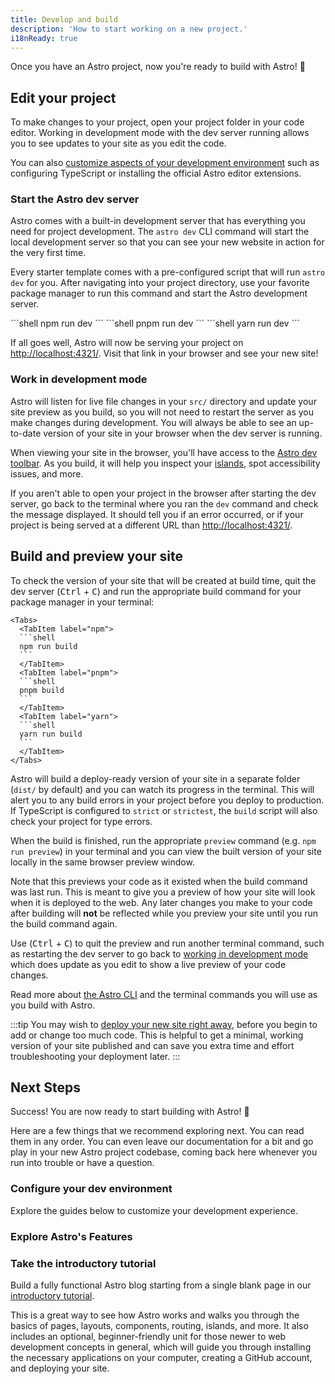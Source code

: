 ```yaml
---
title: Develop and build
description: 'How to start working on a new project.'
i18nReady: true
---
```


Once you have an Astro project, now you're ready to build with Astro! 🚀

## Edit your project

To make changes to your project, open your project folder in your code editor. Working in development mode with the dev server running allows you to see updates to your site as you edit the code.

You can also [customize aspects of your development environment](#configure-your-dev-environment) such as configuring TypeScript or installing the official Astro editor extensions.

### Start the Astro dev server

Astro comes with a built-in development server that has everything you need for project development. The `astro dev` CLI command will start the local development server so that you can see your new website in action for the very first time.

Every starter template comes with a pre-configured script that will run `astro dev` for you. After navigating into your project directory, use your favorite package manager to run this command and start the Astro development server.

<Tabs>
  <TabItem label="npm">
  ```shell
  npm run dev
  ```
  </TabItem>
  <TabItem label="pnpm">
  ```shell
  pnpm run dev
  ```
  </TabItem>
  <TabItem label="yarn">
  ```shell
  yarn run dev
  ```
  </TabItem>
</Tabs>


If all goes well, Astro will now be serving your project on [http://localhost:4321/](http://localhost:4321/). Visit that link in your browser and see your new site!

### Work in development mode

Astro will listen for live file changes in your `src/` directory and update your site preview as you build, so you will not need to restart the server as you make changes during development. You will always be able to see an up-to-date version of your site in your browser when the dev server is running.

When viewing your site in the browser, you'll have access to the [Astro dev toolbar](/en/guides/dev-toolbar/). As you build, it will help you inspect your [islands](/en/concepts/islands/), spot accessibility issues, and more.

If you aren't able to open your project in the browser after starting the dev server, go back to the terminal where you ran the `dev` command and check the message displayed. It should tell you if an error occurred, or if your project is being served at a different URL than [http://localhost:4321/](http://localhost:4321/).

## Build and preview your site

To check the version of your site that will be created at build time, quit the dev server (<kbd>Ctrl</kbd> + <kbd>C</kbd>) and run the appropriate build command for your package manager in your terminal:

    <Tabs>
      <TabItem label="npm">
      ```shell
      npm run build
      ```
      </TabItem>
      <TabItem label="pnpm">
      ```shell
      pnpm build
      ```
      </TabItem>
      <TabItem label="yarn">
      ```shell
      yarn run build
      ```
      </TabItem>
    </Tabs>

Astro will build a deploy-ready version of your site in a separate folder (`dist/` by default) and you can watch its progress in the terminal. This will alert you to any build errors in your project before you deploy to production. If TypeScript is configured to `strict` or `strictest`, the `build` script will also check your project for type errors.

When the build is finished, run the appropriate `preview` command (e.g. `npm run preview`) in your terminal and you can view the built version of your site locally in the same browser preview window.

Note that this previews your code as it existed when the build command was last run. This is meant to give you a preview of how your site will look when it is deployed to the web. Any later changes you make to your code after building will **not** be reflected while you preview your site until you run the build command again.

Use (<kbd>Ctrl</kbd> + <kbd>C</kbd>) to quit the preview and run another terminal command, such as restarting the dev server to go back to [working in development mode](#work-in-development-mode) which does update as you edit to show a live preview of your code changes.

<ReadMore>Read more about [the Astro CLI](/en/reference/cli-reference/) and the terminal commands you will use as you build with Astro.</ReadMore>

:::tip 
You may wish to [deploy your new site right away](/en/guides/deploy/), before you begin to add or change too much code. This is helpful to get a minimal, working version of your site published and can save you extra time and effort troubleshooting your deployment later.
:::

## Next Steps

Success! You are now ready to start building with Astro! 🥳

Here are a few things that we recommend exploring next. You can read them in any order. You can even leave our documentation for a bit and go play in your new Astro project codebase, coming back here whenever you run into trouble or have a question.

### Configure your dev environment

Explore the guides below to customize your development experience.

<CardGrid>
  <LinkCard
    title="Editor Setup"
    description="Customize your code editor to improve the Astro developer experience and unlock new features."
    href="/en/editor-setup/"
  />
  <LinkCard
    title="Dev Toolbar"
    description="Explore the helpful features of the dev toolbar."
    href="/en/guides/dev-toolbar/"
  />
  <LinkCard
    title="TypeScript Configuration"
    description="Configure options for type-checking, IntelliSense, and more."
    href="/en/guides/dev-toolbar/"
  />
</CardGrid>

### Explore Astro's Features

<CardGrid>
  <LinkCard
    title="Understand your codebase"
    description="Learn about Astro’s file structure in our Project Structure guide."
    href="/en/basics/project-structure/"
  />
  <LinkCard
    title="Create content collections"
    description="Add content to your new site with frontmatter validation and automatic type-safety."
    href="/en/guides/content-collections/"
  />
    <LinkCard
    title="Add view transitions"
    description="Create seamless page transitions and animations."
    href="/en/guides/view-transitions/"
  />
  <LinkCard
    title="Learn about Islands"
    description="Read about Astro's islands architecture."
    href="/en/concepts/islands/"
  />
</CardGrid>

### Take the introductory tutorial

Build a fully functional Astro blog starting from a single blank page in our [introductory tutorial](/en/tutorial/0-introduction/).

This is a great way to see how Astro works and walks you through the basics of pages, layouts, components, routing, islands, and more. It also includes an optional, beginner-friendly unit for those newer to web development concepts in general, which will guide you through installing the necessary applications on your computer, creating a GitHub account, and deploying your site.

